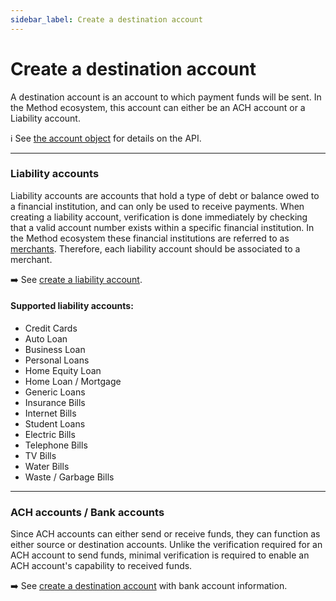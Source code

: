 ```yaml
---
sidebar_label: Create a destination account
---
```


# Create a destination account

A destination account is an account to which payment funds will be
sent. In the Method ecosystem, this account can either be an ACH account
or a Liability account.

ℹ️ See [the account object](/api/core/accounts/object) for details on the API.

---

### Liability accounts
Liability accounts are accounts that hold a type of debt or balance owed to a financial institution, and can
only be used to receive payments. When creating a liability account, verification is done immediately
by checking that a valid account number exists within a specific financial institution. In the Method ecosystem
these financial institutions are referred to as [merchants](/api/core/merchants/object). Therefore,
each liability account should be associated to a merchant.

➡️ See [create a liability account](/guides/destination-accounts/liabilities).

#### Supported liability accounts:

- Credit Cards
- Auto Loan
- Business Loan
- Personal Loans
- Home Equity Loan
- Home Loan / Mortgage
- Generic Loans
- Insurance Bills
- Internet Bills
- Student Loans
- Electric Bills
- Telephone Bills
- TV Bills
- Water Bills
- Waste / Garbage Bills

---

### ACH accounts / Bank accounts
Since ACH accounts can either send or receive funds, they can function as either source or destination accounts.
Unlike the verification required for an ACH account to send funds, minimal verification is required to enable
an ACH account's capability to received funds.

➡️ See [create a destination account](/guides/destination-accounts/bank-accounts) with
bank account information.
